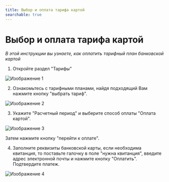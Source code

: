 ```yaml
---
title: Выбор и оплата тарифа картой
searchable: true
---
```


# Выбор и оплата тарифа картой

*В этой инструкции вы узнаете, как оплатить тарифный план банковской картой*

1. Откройте раздел "Тарифы"

![Изображение 1](/from-carrot-images/tariffs_50.png)

2. Ознакомьтесь с тарифными планами, найдя подходящий Вам нажмите кнопку "выбрать тариф".

![Изображение 2](/from-carrot-images/tariffs_51.png)

3. Укажите "Расчетный период" и выберите способ оплаты "Оплата картой".

![Изображение 3](/from-carrot-images/tariffs_52.png)

Затем нажмите кнопку "перейти к оплате".

4. Заполните реквизиты банковской карты, если необходима квитанция, то поставьте галочку в поле "нужна квитанция", введите адрес электронной почты и нажмите кнопку "Оплатить". Подтвердите платеж.

![Изображение 4](/from-carrot-images/tariffs_53.png)

